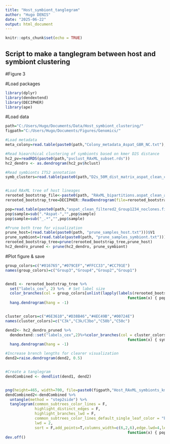 ---
title: "Host_symbiont_tanglegram"
author: "Hugo DENIS"
date: "2025-06-22"
output: html_document
---

```{r setup, include=FALSE}
knitr::opts_chunk$set(echo = TRUE)
```

## Script to make a tanglegram between host and symbiont clustering 
#Figure 3

#Load packages
```{r}
library(dplyr)
library(dendextend)
library(DECIPHER)
library(ape)
```

#Load data
```{r}
path="C:/Users/Hugo/Documents/Data/Host_symbiont_clustering/"
figpath="C:/Users/Hugo/Documents/Figures/Genomics/"

#Load metadata
meta_colony=read.table(paste0(path,"Colony_metadata_Aspat_GBR_NC.txt"),header=T,sep="\t")

#Read hiearchical clustering of symbionts based on kmer D2S distance 
hc2_pv=readRDS(paste0(path,"pvclust_RAxML_subset.rds"))
hc2_dendro <- as.dendrogram(hc2_pv$hclust)

#Read symbionts ITS2 annotation
symb_clusters=read.table(paste0(path,"D2s_50M_dist_matrix_aspat_clean_cluster_metadata_outliers_1.5IQR_per_region.txt"),check.names=F,sep="\t",header=T)


#Load RAxML tree of host lineages
rerooted_bootstrap_file<-paste0(path, "RAxML_bipartitions.aspat_clean_all_chr_SNP_filtered_2_20mis_noclones_recoded_MAF0.05_LD0.2_subsample70_final_tree_GAMMA_rerooted_pruned.nwk")
rerooted_bootstrap_tree=DECIPHER::ReadDendrogram(file=rerooted_bootstrap_file) 

pop=read.table(paste0(path,"aspat_clean_filtered2_Group1234_noclones.filelist.txt"),col.names=c("sample","Group"))
pop$sample=sub(".*Aspat-","",pop$sample)
pop$sample=sub("_.*","",pop$sample)

#Prune both tree for visualization 
prune_host=(read.table(paste0(path, "prune_samples_host.txt")))$V1
prune_symbiont=(read.table(paste0(path, "prune_samples_symbiont.txt")))$V1
rerooted_bootstrap_tree=prune(rerooted_bootstrap_tree,prune_host)
hc2_dendro_pruned <- prune(hc2_dendro, prune_symbiont)
```

#Plot figure & save
```{r}
group_colors=c("#016765","#079CEF","#FFCC33","#CC791E")
names(group_colors)=c("Group3","Group4","Group2","Group1")


dend1 <- rerooted_bootstrap_tree %>%
  set("labels_cex", 2) %>%  # Set label size
  color_branches(col = group_colors[unlist(lapply(labels(rerooted_bootstrap_tree), 
                                                      function(x) { pop[pop$sample == x, "Group"] }))]) %>%  
  hang.dendrogram(hang = -1)


cluster_colors=c("#6E3610","#D38B46","#4EC49B","#00724E")
names(cluster_colors)=c("C3k","C3k/C3bo","C50b","C50c")

dend2<- hc2_dendro_pruned %>%
  dendextend::set("labels_cex",2)%>%color_branches(col = cluster_colors[unlist(lapply(labels(hc2_dendro_pruned), 
                                                      function(x) { symb_clusters[symb_clusters$wgsID_short == x, "ITS2"] }))]) %>%  
  hang.dendrogram(hang = -1)

#Increase brench lengths for clearer visualization 
dend2=raise.dendrogram(dend2, 0.5)


#Create a tanglegram
dendCombined <- dendlist(dend1, dend2)


png(height=465, width=700, file=paste0(figpath,"Host_RAxML_symbionts_kmer_tanglegram_unanotated.png"), res=300, units='mm')
dendCombined2<-dendCombined %>%
  untangle(method = "step2side") %>%
  tanglegram(common_subtrees_color_lines = F,
             highlight_distinct_edges = F,
             highlight_branches_lwd = F,
             common_subtrees_color_lines_default_single_leaf_color = "black",
             lwd = 2,
             sort = F,add_points=T,columns_width=c(6,2,6),edge.lwd=4,left_dendo_mar=c(2.1,5,2.1,0.5),right_dendo_mar=c(2.1,0.5,2.1,5),color_lines=group_colors[unlist(lapply(labels(rerooted_bootstrap_tree), 
                                                      function(x) { pop[pop$sample == x, "Group"] }))],axes=F,margin_inner=0.5)
dev.off()
```


